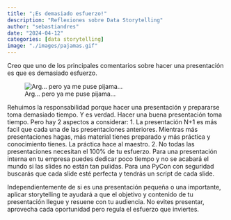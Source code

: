 ```yaml
---
title: "¡Es demasiado esfuerzo!"
description: "Reflexiones sobre Data Storytelling"
author: "sebastiandres"
date: "2024-04-12"
categories: [data storytelling]
image: "./images/pajamas.gif"
---
```


Creo que uno de los principales comentarios sobre hacer una presentación es que es demasiado esfuerzo.

![Arg... pero ya me puse pijama...](./images/pajamas.gif)

Rehuimos la responsabilidad porque hacer una presentación y prepararse toma demasiado tiempo. Y es verdad. 
Hacer una buena presentación toma tiempo. Pero hay 2 aspectos a considerar:
1. La presentación N+1 es más facil que cada una de las presentaciones anteriores. Mientras más presentaciones hagas, más material tienes preparado y más práctica y conocimiento tienes. La práctica hace al maestro.
2. No todas las presentaciones necesitan el 100% de tu esfuerzo. Para una presentación interna en tu empresa puedes dedicar poco tiempo y no se acabará el mundo si las slides no están tan pulidas. Para una PyCon con seguridad buscarás que cada slide esté perfecta y tendrás un script de cada slide. 

Independientemente de si es una presentación pequeña o una importante, aplicar storytelling te ayudará a que el objetivo y contenido de tu presentación llegue y resuene con tu audiencia. No evites presentar, aprovecha cada oportunidad pero regula el esfuerzo que inviertes.

